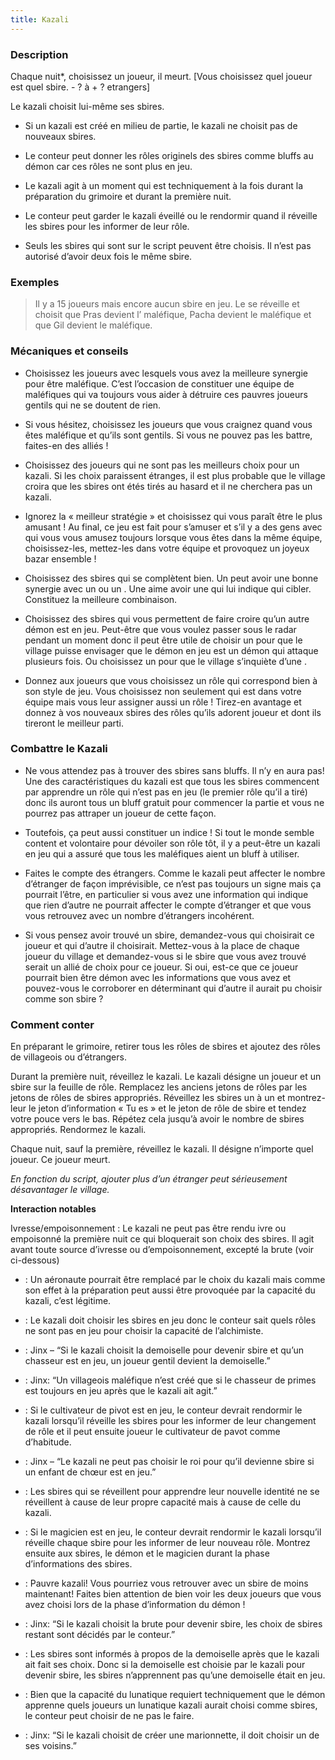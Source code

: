 ```yaml
---
title: Kazali
---
```



<Role KAZALI header />

### Description

Chaque nuit*, choisissez un joueur, il meurt. [Vous choisissez quel joueur est quel sbire. - ? à + ? etrangers]

Le kazali choisit lui-même ses sbires.

-   Si un kazali est créé en milieu de partie, le kazali ne choisit pas de nouveaux sbires.

-	Le conteur peut donner les rôles originels des sbires comme bluffs au démon car ces rôles ne sont plus en jeu.

-	Le kazali agit à un moment qui est techniquement à la fois durant la préparation du grimoire et durant la première nuit.

-	Le conteur peut garder le kazali éveillé ou le rendormir quand il réveille les sbires pour les informer de leur rôle.

-	Seuls les sbires qui sont sur le script peuvent être choisis. Il n’est pas autorisé d’avoir deux fois le même sbire.

### Exemples

> Il y a 15 joueurs mais encore aucun sbire en jeu. Le <Role KAZALI /> se réveille et choisit que Pras devient l’<Role ORGUE_DE_BARBARIE /> maléfique, Pacha devient le <Role VIZIR /> maléfique et que Gil devient le <Role GOBELIN /> maléfique. 

### Mécaniques et conseils

- Choisissez les joueurs avec lesquels vous avez la meilleure synergie pour être maléfique. C’est l’occasion de constituer une équipe de maléfiques qui va toujours vous aider à détruire ces pauvres joueurs gentils qui ne se doutent de rien.

- Si vous hésitez, choisissez les joueurs que vous craignez quand vous êtes maléfique et qu’ils sont gentils. Si vous ne pouvez pas les battre, faites-en des alliés !

- Choisissez des joueurs qui ne sont pas les meilleurs choix pour un kazali. Si les choix paraissent étranges, il est plus probable que le village croira que les sbires ont étés tirés au hasard et il ne cherchera pas un kazali. 

- Ignorez la « meilleur stratégie » et choisissez qui vous paraît être le plus amusant ! Au final, ce jeu est fait pour s’amuser et s’il y a des gens avec qui vous vous amusez toujours lorsque vous êtes dans la même équipe, choisissez-les, mettez-les dans votre équipe et provoquez un joyeux bazar ensemble !

- Choisissez des sbires qui se complètent bien. Un <Role ORGUE_DE_BARBARIE /> peut avoir une bonne synergie avec un <Role GOBELIN /> ou un <Role BOOMDANDY />. Une <Role VIEILLE_CHOUETTE /> aime avoir une <Role VEUVE_NOIRE /> qui lui indique qui cibler. Constituez la meilleure combinaison.

- Choisissez des sbires qui vous permettent de faire croire qu’un autre démon est en jeu. Peut-être que vous voulez passer sous le radar pendant un moment donc il peut être utile de choisir un <Role ASSASSIN /> pour que le village puisse envisager que le démon en jeu est un démon qui attaque plusieurs fois. Ou choisissez un <Role AVOCAT_DU_DIABLE /> pour que le village s’inquiète d’une <Role SANGSUE />.

- Donnez aux joueurs que vous choisissez un rôle qui correspond bien à son style de jeu. Vous choisissez non seulement qui est dans votre équipe mais vous leur assigner aussi un rôle ! Tirez-en avantage et donnez à vos nouveaux sbires des rôles qu’ils adorent joueur et dont ils tireront le meilleur parti. 

### Combattre le Kazali

- Ne vous attendez pas à trouver des sbires sans bluffs. Il n’y en aura pas! Une des caractéristiques du kazali est que tous les sbires commencent par apprendre un rôle qui n’est pas en jeu (le premier rôle qu’il a tiré) donc ils auront tous un bluff gratuit pour commencer la partie et vous ne pourrez pas attraper un joueur de cette façon. 

- Toutefois, ça peut aussi constituer un indice ! Si tout le monde semble content et volontaire pour dévoiler son rôle tôt, il y a peut-être un kazali en jeu qui a assuré que tous les maléfiques aient un bluff à utiliser.

- Faites le compte des étrangers. Comme le kazali peut affecter le nombre d’étranger de façon imprévisible, ce n’est pas toujours un signe mais ça pourrait l’être, en particulier si vous avez une information qui indique que rien d’autre ne pourrait affecter le compte d’étranger et que vous vous retrouvez avec un nombre d’étrangers incohérent.

- Si vous pensez avoir trouvé un sbire, demandez-vous qui choisirait ce joueur et qui d’autre il choisirait. Mettez-vous à la place de chaque joueur du village et demandez-vous si le sbire que vous avez trouvé serait un allié de choix pour ce joueur. Si oui, est-ce que ce joueur pourrait bien être démon avec les informations que vous avez et pouvez-vous le corroborer en déterminant qui d’autre il aurait pu choisir comme son sbire ?

### Comment conter

En préparant le grimoire, retirer tous les rôles de sbires et ajoutez des rôles de villageois ou d’étrangers.

Durant la première nuit, réveillez le kazali. Le kazali désigne un joueur et un sbire sur la feuille de rôle. Remplacez les anciens jetons de rôles par les jetons de rôles de sbires appropriés. Réveillez les sbires un à un et montrez-leur le jeton d’information « Tu es » et le jeton de rôle de sbire et tendez votre pouce vers le bas. Répétez cela jusqu’à avoir le nombre de sbires appropriés. Rendormez le kazali.

Chaque nuit, sauf la première, réveillez le kazali. Il désigne n’importe quel joueur. Ce joueur meurt.

_En fonction du script, ajouter plus d’un étranger peut sérieusement désavantager le village._

**Interaction notables**

Ivresse/empoisonnement : Le kazali ne peut pas être rendu ivre ou empoisonné la première nuit ce qui bloquerait son choix des sbires. Il agit avant toute source d’ivresse ou d’empoisonnement, excepté la brute (voir ci-dessous)

- <Role AERONAUTE /> : Un aéronaute pourrait être remplacé par le choix du kazali mais comme son effet à la préparation peut aussi être provoquée par la capacité du kazali, c’est légitime.

- <Role ALCHIMISTE /> : Le kazali doit choisir les sbires en jeu donc le conteur sait quels rôles ne sont pas en jeu pour choisir la capacité de l’alchimiste.

- <Role CHASSEUR /> : Jinx – “Si le kazali choisit la demoiselle pour devenir sbire et qu’un chasseur est en jeu, un joueur gentil devient la demoiselle.”

- <Role CHASSEUR_DE_PRIMES /> : Jinx: “Un villageois maléfique n’est créé que si le chasseur de primes est toujours en jeu après que le kazali ait agit.” 

- <Role CULTIVATEUR_DE_PAVOT /> : Si le cultivateur de pivot est en jeu, le conteur devrait rendormir le kazali lorsqu’il réveille les sbires pour les informer de leur changement de rôle et il peut ensuite joueur le cultivateur de pavot comme d’habitude. 

- <Role ENFANT_DE_CHOEUR /> : Jinx – “Le kazali ne peut pas choisir le roi pour qu’il devienne sbire si un enfant de chœur est en jeu.”

- <Role FEMME_DE_CHAMBRE /> : Les sbires qui se réveillent pour apprendre leur nouvelle identité ne se réveillent à cause de leur propre capacité mais à cause de celle du kazali.

- <Role MAGICIEN /> : Si le magicien est en jeu, le conteur devrait rendormir le kazali lorsqu’il réveille chaque sbire pour les informer de leur nouveau rôle. Montrez ensuite aux sbires, le démon et le magicien durant la phase d’informations des sbires. 

- <Role SOLDAT /> : Pauvre kazali! Vous pourriez vous retrouver avec un sbire de moins maintenant! Faites bien attention de bien voir les deux joueurs que vous avez choisi lors de la phase d’information du démon !

- <Role BRUTE /> : Jinx: “Si le kazali choisit la brute pour devenir sbire, les choix de sbires restant sont décidés par le conteur.”

- <Role DEMOISELLE /> : Les sbires sont informés à propos de la demoiselle après que le kazali ait fait ses choix. Donc si la demoiselle est choisie par le kazali pour devenir sbire, les sbires n’apprennent pas qu’une demoiselle était en jeu.

- <Role LUNATIQUE /> : Bien que la capacité du lunatique requiert techniquement que le démon apprenne quels joueurs un lunatique kazali aurait choisi comme sbires, le conteur peut choisir de ne pas le faire.

- <Role MARIONNETTE /> : Jinx: “Si le kazali choisit de créer une marionnette, il doit choisir un de ses voisins.”